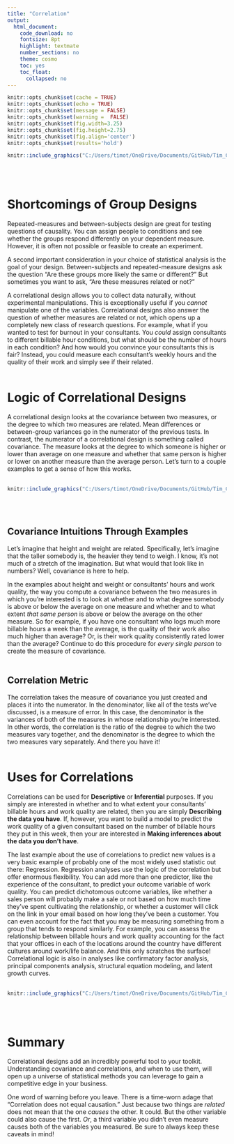 ```yaml
---
title: "Correlation"
output:
  html_document:
    code_download: no
    fontsize: 8pt
    highlight: textmate
    number_sections: no
    theme: cosmo
    toc: yes
    toc_float:
      collapsed: no
---
```


```r
knitr::opts_chunk$set(cache = TRUE)
knitr::opts_chunk$set(echo = TRUE)
knitr::opts_chunk$set(message = FALSE)
knitr::opts_chunk$set(warning =  FALSE)
knitr::opts_chunk$set(fig.width=3.25)
knitr::opts_chunk$set(fig.height=2.75)
knitr::opts_chunk$set(fig.align='center') 
knitr::opts_chunk$set(results='hold') 
```
```r
knitr::include_graphics("C:/Users/timot/OneDrive/Documents/GitHub/Tim_Carsel.github.io/cool_graph.jpg")
```
<br/><br/>


# Shortcomings of Group Designs
Repeated-measures and between-subjects design are great for testing questions of causality. You can assign people to conditions and see whether the groups respond differently on your dependent measure. However, it is often not possible or feasible to create an experiment.


A second important consideration in your choice of statistical analysis is the goal of your design. Between-subjects and repeated-measure designs ask the question “Are these groups more likely the same or different?” But sometimes you want to ask, “Are these measures related or not?” 


A correlational design allows you to collect data naturally, without experimental manipulations. This is exceptionally useful if you *cannot* manipulate one of the variables. Correlational designs also answer the question of whether measures are related or not, which opens up a completely new class of research questions. For example, what if you wanted to test for burnout in your consultants. You *could* assign consultants to different billable hour conditions, but what should be the number of hours in each condition? And how would you convince your consultants this is fair? Instead, you could measure each consultant’s weekly hours and the quality of their work and simply see if their related.
<br/><br/>


# Logic of Correlational Designs
A correlational design looks at the covariance between two measures, or the degree to which two measures are related. Mean differences or between-group variances go in the numerator of the previous tests. In contrast, the numerator of a correlational design is something called covariance. The measure looks at the degree to which someone is higher or lower than average on one measure and whether that same person is higher or lower on another measure than the average person. Let’s turn to a couple examples to get a sense of how this works.
<br/><br/>


```r
knitr::include_graphics("C:/Users/timot/OneDrive/Documents/GitHub/Tim_Carsel.github.io/dude_scatter.jpg")
```
<br/><br/>


## Covariance Intuitions Through Examples
Let’s imagine that height and weight are related. Specifically, let’s imagine that the taller somebody is, the heavier they tend to weigh. I know, it’s not much of a stretch of the imagination. But what would that look like in numbers? Well, covariance is here to help.


In the examples about height and weight or consultants’ hours and work quality, the way you compute a covariance between the two measures in which you’re interested is to look at whether and to what degree somebody is above or below the average on one measure and whether and to what extent *that same person* is above or below the average on the other measure. So for example, if you have one consultant who logs much more billable hours a week than the average, is the quality of their work also much higher than average? Or, is their work quality consistently rated lower than the average? Continue to do this procedure for *every single person* to create the measure of covariance. 
<br/><br/>


## Correlation Metric
The correlation takes the measure of covariance you just created and places it into the numerator. In the denominator, like all of the tests we’ve discussed, is a measure of error. In this case, the denominator is the variances of both of the measures in whose relationship you’re interested. In other words, the correlation is the ratio of the degree to which the two measures vary together, and the denominator is the degree to which the two measures vary separately. And there you have it!
<br/><br/>


# Uses for Correlations
Correlations can be used for **Descriptive** or **Inferential** purposes. If you simply are interested in whether and to what extent your consultants’ billable hours and work quality are related, then you are simply **Describing the data you have**. If, however, you want to build a model to predict the work quality of a given consultant based on the number of billable hours they put in this week, then your are interested in **Making inferences about the data you don’t have**.


The last example about the use of correlations to predict new values is a very basic example of probably one of the most widely used statistic out there:  Regression. Regression analyses use the logic of the correlation but offer enormous flexibility. You can add more than one predictor, like the experience of the consultant, to predict your outcome variable of work quality. You can predict dichotomous outcome variables, like whether a sales person will probably make a sale or not based on how much time they’ve spent cultivating the relationship, or whether a customer will click on the link in your email based on how long they’ve been a customer. You can even account for the fact that you may be measuring something from a group that tends to respond similarly. For example, you can assess the relationship between billable hours and work quality accounting for the fact that your offices in each of the locations around the country have different cultures around work/life balance. And this only scratches the surface! Correlational logic is also in analyses like confirmatory factor analysis, principal components analysis, structural equation modeling, and latent growth curves. 
<br/><br/>


```r
knitr::include_graphics("C:/Users/timot/OneDrive/Documents/GitHub/Tim_Carsel.github.io/sCATterplot.jpg")
```
<br/><br/>


# Summary
Correlational designs add an incredibly powerful tool to your toolkit. Understanding covariance and correlations, and when to use them, will open up a universe of statistical methods you can leverage to gain a competitive edge in your business. 


One word of warning before you leave. There is a time-worn adage that “Correlation does not equal causation.” Just because two things are *related* does not mean that the one *causes* the other. It could. But the other variable could also cause the first. *Or*, a third variable you didn’t even measure causes both of the variables you measured. Be sure to always keep these caveats in mind!
